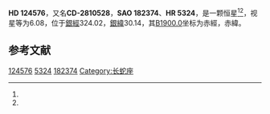 {{Starbox begin
| name = HD 124576
}}
{{Starbox observe
| epoch = [[J2000.0|J2000.0]]
| constell = {{星座名待查}}<ref name=SIMBAD>{{cite web
 | url=http://simbad.u-strasbg.fr/simbad/sim-id?Ident=HR+5324
 | title=Pulsating variable Star
 | publisher=Centre de Données astronomiques de Strasbourg
 | work=SIMBAD
 | accessdate=2012-07-13
 | archive-date=2016-03-17
 | archive-url=https://web.archive.org/web/20160317094342/http://simbad.u-strasbg.fr/simbad/sim-id?Ident=HR+5324
 | dead-url=no
 }}</ref><ref name=DATA>{{cite web
 | url=http://vizier.u-strasbg.fr/viz-bin/VizieR-5?-out.add=.&-source=5050&-corr=PK=HR&-out.max=9999&HR=5324
 | title=VizieR Detailed Page
 | accessdate=2012-07-13
 | archive-date=2016-03-04
 | archive-url=https://web.archive.org/web/20160304235431/http://vizier.u-strasbg.fr/viz-bin/VizieR-5?-out.add=.&-source=5050&-corr=PK=HR&-out.max=9999&HR=5324
 | dead-url=no
 }}</ref>
| 星官 = 
| ra = {{RA|14|15|1.3}}<ref name=SIMBAD /><ref name=DATA />
| dec = {{DEC|-29|16|55}}<ref name=SIMBAD /><ref name=DATA />
| appmag_v = 6.08<ref name=SIMBAD /><ref name=DATA />
}}
{{Starbox character
| class = A1V<ref name=SIMBAD /><ref name=DATA />
| b-v = <ref name=SIMBAD /><ref name=DATA />
| u-b = <ref name=SIMBAD /><ref name=DATA />
| r-i = <ref name=SIMBAD /><ref name=DATA />
| variable = 
}}
{{Starbox astrometry
| radial_v = 
| prop_mo_ra = -13
| parallax = 
| p_error = 
}}
{{Starbox catalog
| names =CD-2810528，[[SAO星表|SAO]] 182374，[[HD星表|HD]] 124576，[[HR星表|HR]] 5324}}
{{Starbox reference |Simbad=HR+5324}}
{{Starbox end}}

'''HD 124576'''，又名'''CD-2810528'''，'''SAO 182374'''、'''HR 5324'''，是一颗恒星<ref name=SIMBAD /><ref name=DATA />，视星等为6.08，位于[[銀道座標系|銀經]]324.02，[[銀道座標系|銀緯]]30.14，其[[B1900.0|B1900.0]]坐标为赤經{{RA|14|9|13.7}}，赤緯{{DEC|-28|30.14|53}}。

== 参考文献 ==
{{reflist}}

{{star-stub}}

[[Category:HD和HDE天體|124576]]
[[Category:HR天體|5324]]
[[Category:SAO天體|182374]]
[[Category:长蛇座|Category:长蛇座]]